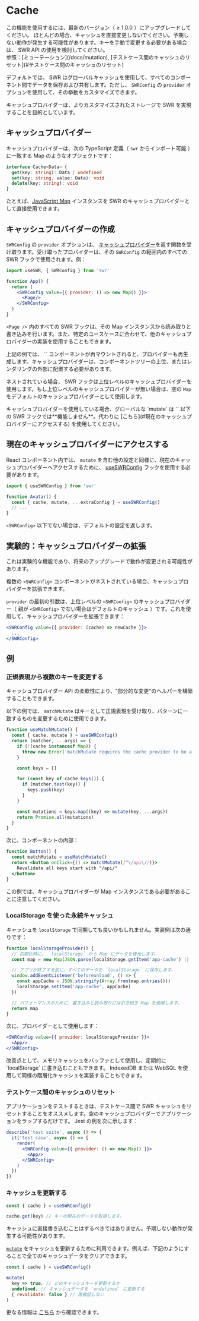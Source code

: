 
# Cache

<Callout>
  この機能を使用するには、最新のバージョン（ ≥ 1.0.0 ）にアップグレードしてください。
</Callout>

<Callout emoji="⚠️">
  ほとんどの場合、キャッシュを直接変更しないでください。予期しない動作が発生する可能性があります。キーを手動で変更する必要がある場合は、 SWR API の使用を検討してください。<br/>
  参照：[ミューテーション](/docs/mutation), [テストケース間のキャッシュのリセット](#テストケース間のキャッシュのリセット)
</Callout>

デフォルトでは、 SWR はグローバルキャッシュを使用して、すべてのコンポーネント間でデータを保存および共有します。ただし、 `SWRConfig` の `provider` オプションを使用して、その挙動をカスタマイズできます。

キャッシュプロバイダーは、よりカスタマイズされたストレージで SWR を実現することを目的としています。

## キャッシュプロバイダー

キャッシュプロバイダーは、次の TypeScript 定義（ `swr` からインポート可能 ）に一致する Map のようなオブジェクトです：

```typescript
interface Cache<Data> {
  get(key: string): Data | undefined
  set(key: string, value: Data): void
  delete(key: string): void
}
```

たとえば、[JavaScript Map](https://developer.mozilla.org/ja/docs/Web/JavaScript/Reference/Global_Objects/Map) インスタンスを SWR のキャッシュプロバイダーとして直接使用できます。

## キャッシュプロバイダーの作成

`SWRConfig` の `provider` オプションは、 [キャッシュプロバイダー](#キャッシュプロバイダー)を返す関数を受け取ります。受け取ったプロバイダーは、その `SWRConfig` の範囲内のすべての SWR フックで使用されます。例：

```jsx
import useSWR, { SWRConfig } from 'swr'

function App() {
  return (
    <SWRConfig value={{ provider: () => new Map() }}>
      <Page/>
    </SWRConfig>
  )
}
```

`<Page />` 内のすべての SWR フックは、その Map インスタンスから読み取りと書き込みを行います。また、特定のユースケースに合わせて、他のキャッシュプロバイダーの実装を使用することもできます。

<Callout>
  上記の例では、 `<App />` コンポーネントが再マウントされると、プロバイダーも再生成します。キャッシュプロバイダーは、コンポーネントツリーの上位、またはレンダリングの外部に配置する必要があります。
</Callout>


<div className="my-8">
  <Cache/>
</div>

ネストされている場合、 SWR フックは上位レベルのキャッシュプロバイダーを使用します。もし上位レベルのキャッシュプロバイダーが無い場合は、空の `Map` をデフォルトのキャッシュプロバイダーとして使用します。

<Callout emoji="⚠️">
  キャッシュプロバイダーを使用している場合、グローバルな `mutate` は `<SWRConfig />` 以下の SWR フックでは**機能しません**。代わりに [こちら](#現在のキャッシュプロバイダーにアクセスする) を使用してください。
</Callout>

## 現在のキャッシュプロバイダーにアクセスする

React コンポーネント内では、 `mutate` を含む他の設定と同様に、現在のキャッシュプロバイダーへアクセスするために、 [useSWRConfig](/docs/global-configuration#グローバル設定へアクセス) フックを使用する必要があります。

```jsx
import { useSWRConfig } from 'swr'

function Avatar() {
  const { cache, mutate, ...extraConfig } = useSWRConfig()
  // ...
}
```

`<SWRConfig>` 以下でない場合は、デフォルトの設定を返します。

## 実験的：キャッシュプロバイダーの拡張

<Callout emoji="🧪">
  これは実験的な機能であり、将来のアップグレードで動作が変更される可能性があります。
</Callout>

複数の `<SWRConfig>` コンポーネントがネストされている場合、キャッシュプロバイダーを拡張できます。

`provider` の最初の引数は、上位レベルの `<SWRConfig>` のキャッシュプロバイダー（ 親が `<SWRConfig>` でない場合はデフォルトのキャッシュ ）です。これを使用して、キャッシュプロバイダーを拡張できます：

```jsx
<SWRConfig value={{ provider: (cache) => newCache }}>
  ...
</SWRConfig>
```

## 例

### 正規表現から複数のキーを変更する

キャッシュプロバイダー API の柔軟性により、"部分的な変更"のヘルパーを構築することもできます。

以下の例では、 `matchMutate` はキーとして正規表現を受け取り、パターンに一致するものを変更するために使用できます。

```js
function useMatchMutate() {
  const { cache, mutate } = useSWRConfig()
  return (matcher, ...args) => {
    if (!(cache instanceof Map)) {
      throw new Error('matchMutate requires the cache provider to be a Map instance')
    }

    const keys = []

    for (const key of cache.keys()) {
      if (matcher.test(key)) {
        keys.push(key)
      }
    }

    const mutations = keys.map((key) => mutate(key, ...args))
    return Promise.all(mutations)
  }
}
```

次に、コンポーネントの内部：

```jsx
function Button() {
  const matchMutate = useMatchMutate()
  return <button onClick={() => matchMutate(/^\/api\//)}>
    Revalidate all keys start with "/api/"
  </button>
}
```

<Callout>
  この例では、キャッシュプロバイダーが Map インスタンスである必要があることに注意してください。
</Callout>

### LocalStorage を使った永続キャッシュ

キャッシュを `localStorage` で同期しても良いかもしれません。実装例は次の通りです：

```jsx
function localStorageProvider() {
  // 初期化時に、 `localStorage` から Map にデータを復元します。
  const map = new Map(JSON.parse(localStorage.getItem('app-cache') || '[]'))

  // アプリが終了する前に、すべてのデータを `localStorage` に保存します。
  window.addEventListener('beforeunload', () => {
    const appCache = JSON.stringify(Array.from(map.entries()))
    localStorage.setItem('app-cache', appCache)
  })

  // パフォーマンスのために、書き込みと読み取りには引き続き Map を使用します。
  return map
}
```

次に、プロバイダーとして使用します：

```jsx
<SWRConfig value={{ provider: localStorageProvider }}>
  <App/>
</SWRConfig>
```

<Callout>
  改善点として、メモリキャッシュをバッファとして使用し、定期的に `localStorage` に書き込むこともできます。 IndexedDB または WebSQL を使用して同様の階層化キャッシュを実装することもできます。
</Callout>

### テストケース間のキャッシュのリセット

アプリケーションをテストするときは、テストケース間で SWR キャッシュをリセットすることをオススメします。空のキャッシュプロバイダーでアプリケーションをラップするだけです。 Jest の例を次に示します：

```jsx
describe('test suite', async () => {
  it('test case', async () => {
    render(
      <SWRConfig value={{ provider: () => new Map() }}>
        <App/>
      </SWRConfig>
    )
  })
})
```

### キャッシュを更新する

```jsx
const { cache } = useSWRConfig()

cache.get(key) // キーの現在のデータを取得します。
```

<Callout emoji="🚨" type="error">
  キャッシュに直接書き込むことはするべきではありません。予期しない動作が発生する可能性があります。
</Callout>

[`mutate`](/docs/mutation) をキャッシュを更新するために利用できます。例えば、下記のようにすることで全てのキャッシュデータをクリアできます。

```jsx
const { cache } = useSWRConfig()

mutate(
  key => true, // どのキャッシュキーを更新するか
  undefined, // キャッシュデータを `undefined` に更新する
  { revalidate: false } // 再検証しない
)
```

更なる情報は [こちら](/docs/arguments#multiple-arguments) から確認できます。